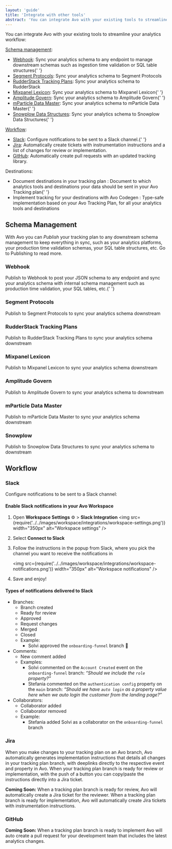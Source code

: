 ```yaml
---
layout: 'guide'
title: 'Integrate with other tools'
abstract: 'You can integrate Avo with your existing tools to streamline your analytics workflow'
---
```



You can integrate Avo with your existing tools to streamline your analytics workflow:

<a href="#schema-management">Schema management</a>:

- <a href="#webhook">Webhook</a>: Sync your analytics schema to any endpoint to
  manage downstream schemas such as ingestion time validation or SQL table
  structures{' '}
- <a href="#segment-protocols">Segment Protocols</a>: Sync your analytics schema
  to Segment Protocols
- <a href="#rudderstack-tracking-plans">RudderStack Tracking Plans</a>: Sync
  your analytics schema to RudderStack
- <a href="#mixpanel-lexicon">Mixpanel Lexicon</a>: Sync your analytics schema
  to Mixpanel Lexicon{' '}
- <a href="#amplitude-govern">Amplitude Govern</a>: Sync your analytics schema
  to Amplitude Govern{' '}
- <a href="#mparticle-data-master">mParticle Data Master</a>: Sync your
  analytics schema to mParticle Data Master{' '}
- <a href="#snowplow-data-structures">Snowplow Data Structures</a>: Sync your
  analytics schema to Snowplow Data Structures{' '}

<a href="#workflow">Workflow</a>:

- <a href="#slack">Slack</a>: Configure notifications to be sent to a Slack
  channel.{' '}
- <a href="#jira">Jira</a>: Automatically create tickets with instrumentation
  instructions and a list of changes for review or implementation.
- <a href="#github">GitHub</a>: Automatically create pull requests with an
  updated tracking library.

Destinations:

- <Link
    href="/data-design/define-sources-and-destinations#destinations"
    passHref
  >
    Document destinations in your tracking plan
  </Link>
  : Document to which analytics tools and destinations your data should be sent in
  your Avo Tracking plan{' '}
- <Link href="/implementation/start-using-avo-codegen" passHref>
    Implement tracking for your destinations with Avo Codegen
  </Link>
  : Type-safe implementation based on your Avo Tracking Plan, for all your analytics
  tools and destinations

## Schema Management

With Avo you can _<Link passHref href="/workspace/tracking-plan/publishing">Publish</Link>_ your tracking plan to any downstream schema management to keep everything in sync, such as your analytics platforms, your production time validation schemas, your SQL table structures, etc. Go to <Link passHref href="/workspace/tracking-plan/publishing">Publishing</Link> to read more.

### Webhook

<Link passHref href="/workspace/tracking-plan/publishing#webhook">
  Publish to Webhook
</Link> to post your JSON schema to any endpoint and sync your analytics schema with
internal schema management such as production time validation, your SQL tables, etc.{' '}

### Segment Protocols

<Link passHref href="/workspace/tracking-plan/publishing#segment-protocols">
  Publish to Segment Protocols
</Link> to sync your analytics schema downstream

### RudderStack Tracking Plans

<Link passHref href="/workspace/tracking-plan/publishing#rudderstack">
  Publish to RudderStack Tracking Plans
</Link> to sync your analytics schema downstream

### Mixpanel Lexicon

<Link passHref href="/workspace/tracking-plan/publishing#mixpanel-lexicon">
  Publish to Mixpanel Lexicon
</Link> to sync your analytics schema downstream

### Amplitude Govern

<Link passHref href="/workspace/tracking-plan/publishing#amplitude-govern">
  Publish to Amplitude Govern
</Link> to sync your analytics schema to downstream

### mParticle Data Master

<Link passHref href="/workspace/tracking-plan/publishing#mparticle">
  Publish to mParticle Data Master
</Link> to sync your analytics schema downstream

### Snowplow

<Link passHref href="/workspace/tracking-plan/publishing#snowplow">
  Publish to Snowplow Data Structures
</Link> to sync your analytics schema to downstream

## Workflow

### Slack

Configure notifications to be sent to a Slack channel:

#### Enable Slack notifications in your Avo Workspace

1. Open **Workspace Settings** ⚙️ > **Slack Integration**
   <img
     src={require('../../images/workspace/integrations/workspace-settings.png')}
     width="350px"
     alt="Workspace settings"
   />
2. Select **Connect to Slack**
3. Follow the instructions in the popup from Slack, where you pick the channel you want to receive the notifications in

   <img
     src={require('../../images/workspace/integrations/workspace-notifications.png')}
     width="350px"
     alt="Workspace notifications"
   />

4. Save and enjoy!

#### Types of notifications delivered to Slack

- Branches:
  - Branch created
  - Ready for review
  - Approved
  - Request changes
  - Merged
  - Closed
  - Example:
    - Solvi approved the `onboarding-funnel` branch 🎉
- Comments:
  - New comment added
  - Examples:
    - Solvi commented on the `Account Created` event on the `onboarding-funnel` branch: _“Should we include the `role` property?”_
    - Stefania commented on the `authentication config` property on the `main` branch: _“Should we have `auto login` as a property value here when we auto login the customer from the landing page?”_
- Collaborators:
  - Collaborator added
  - Collaborator removed
  - Example:
    - Stefania added Solvi as a collaborator on the `onboarding-funnel` branch

### Jira

When you make changes to your tracking plan on an Avo branch, Avo automatically generates <Link passHref href="/implementation/read-implementation-diff">implementation instructions</Link> that details all changes in your tracking plan branch, with deeplinks directly to the respective event and property in Avo. When your tracking plan branch is ready for review or implementation, with the push of a button you can copy/paste the instructions directly into a Jira ticket.

**Coming Soon:** When a tracking plan branch is ready for review, Avo will automatically create a Jira ticket for the reviewer. When a tracking plan branch is ready for implementation, Avo will automatically create Jira tickets with instrumentation instructions.

### GitHub

**Coming Soon:** When a tracking plan branch is ready to implement Avo will auto create a pull request for your development team that includes the latest analytics changes.

